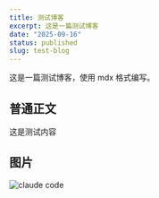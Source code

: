 ```yaml
---
title: 测试博客
excerpt: 这是一篇测试博客
date: "2025-09-16"
status: published
slug: test-blog
---
```


这是一篇测试博客，使用 mdx 格式编写。

## 普通正文

这是测试内容

## 图片

![claude code](../_imgs/first-blog-anthropic-claude-code.webp)
